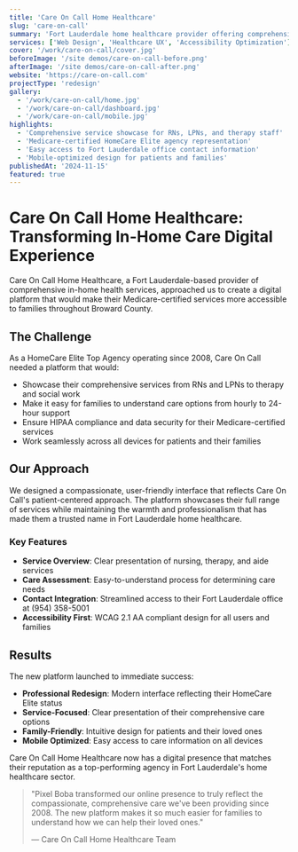 ```yaml
---
title: 'Care On Call Home Healthcare'
slug: 'care-on-call'
summary: 'Fort Lauderdale home healthcare provider offering comprehensive in-home services through skilled professionals'
services: ['Web Design', 'Healthcare UX', 'Accessibility Optimization']
cover: '/work/care-on-call/cover.jpg'
beforeImage: '/site demos/care-on-call-before.png'
afterImage: '/site demos/care-on-call-after.png'
website: 'https://care-on-call.com'
projectType: 'redesign'
gallery:
  - '/work/care-on-call/home.jpg'
  - '/work/care-on-call/dashboard.jpg'
  - '/work/care-on-call/mobile.jpg'
highlights:
  - 'Comprehensive service showcase for RNs, LPNs, and therapy staff'
  - 'Medicare-certified HomeCare Elite agency representation'
  - 'Easy access to Fort Lauderdale office contact information'
  - 'Mobile-optimized design for patients and families'
publishedAt: '2024-11-15'
featured: true
---
```


# Care On Call Home Healthcare: Transforming In-Home Care Digital Experience

Care On Call Home Healthcare, a Fort Lauderdale-based provider of comprehensive in-home health services, approached us to create a digital platform that would make their Medicare-certified services more accessible to families throughout Broward County.

## The Challenge

As a HomeCare Elite Top Agency operating since 2008, Care On Call needed a platform that would:

- Showcase their comprehensive services from RNs and LPNs to therapy and social work
- Make it easy for families to understand care options from hourly to 24-hour support
- Ensure HIPAA compliance and data security for their Medicare-certified services
- Work seamlessly across all devices for patients and their families

## Our Approach

We designed a compassionate, user-friendly interface that reflects Care On Call's patient-centered approach. The platform showcases their full range of services while maintaining the warmth and professionalism that has made them a trusted name in Fort Lauderdale home healthcare.

### Key Features

- **Service Overview**: Clear presentation of nursing, therapy, and aide services
- **Care Assessment**: Easy-to-understand process for determining care needs
- **Contact Integration**: Streamlined access to their Fort Lauderdale office at (954) 358-5001
- **Accessibility First**: WCAG 2.1 AA compliant design for all users and families

## Results

The new platform launched to immediate success:

- **Professional Redesign**: Modern interface reflecting their HomeCare Elite status
- **Service-Focused**: Clear presentation of their comprehensive care options
- **Family-Friendly**: Intuitive design for patients and their loved ones
- **Mobile Optimized**: Easy access to care information on all devices

Care On Call Home Healthcare now has a digital presence that matches their reputation as a top-performing agency in Fort Lauderdale's home healthcare sector.

> "Pixel Boba transformed our online presence to truly reflect the compassionate, comprehensive care we've been providing since 2008. The new platform makes it so much easier for families to understand how we can help their loved ones."
>
> — Care On Call Home Healthcare Team
